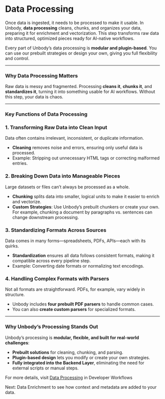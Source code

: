 # Data Processing

Once data is ingested, it needs to be processed to make it usable. In Unbody, **data processing** cleans, chunks, and organizes your data, preparing it for enrichment and vectorization. This step transforms raw data into structured, optimized pieces ready for AI-native workflows.

Every part of Unbody’s data processing is **modular and plugin-based**. You can use our prebuilt strategies or design your own, giving you full flexibility and control.

---

### Why Data Processing Matters

Raw data is messy and fragmented. Processing **cleans it**, **chunks it**, and **standardizes it**, turning it into something usable for AI workflows. Without this step, your data is chaos.

---

### Key Functions of Data Processing

### 1. **Transforming Raw Data into Clean Input**

Data often contains irrelevant, inconsistent, or duplicate information.

- **Cleaning** removes noise and errors, ensuring only useful data is processed.
- Example: Stripping out unnecessary HTML tags or correcting malformed entries.

### 2. **Breaking Down Data into Manageable Pieces**

Large datasets or files can’t always be processed as a whole.

- **Chunking** splits data into smaller, logical units to make it easier to enrich and vectorize.
- **Custom Strategies**: Use Unbody’s prebuilt chunkers or create your own. For example, chunking a document by paragraphs vs. sentences can change downstream processing.

### 3. **Standardizing Formats Across Sources**

Data comes in many forms—spreadsheets, PDFs, APIs—each with its quirks.

- **Standardization** ensures all data follows consistent formats, making it compatible across every pipeline step.
- Example: Converting date formats or normalizing text encodings.

### 4. **Handling Complex Formats with Parsers**

Not all formats are straightforward. PDFs, for example, vary widely in structure.

- Unbody includes **four prebuilt PDF parsers** to handle common cases.
- You can also **create custom parsers** for specialized formats.

---

### Why Unbody’s Processing Stands Out

Unbody’s processing is **modular, flexible, and built for real-world challenges**:

- **Prebuilt solutions** for cleaning, chunking, and parsing.
- **Plugin-based design** lets you modify or create your own strategies.
- **Fully integrated into the Backend Layer**, eliminating the need for external scripts or manual steps.

For more details, visit [Data Processing](/project-configurations/data-processing-workflows) in Developer Workflows

Next: Data Enrichment to see how context and metadata are added to your data.